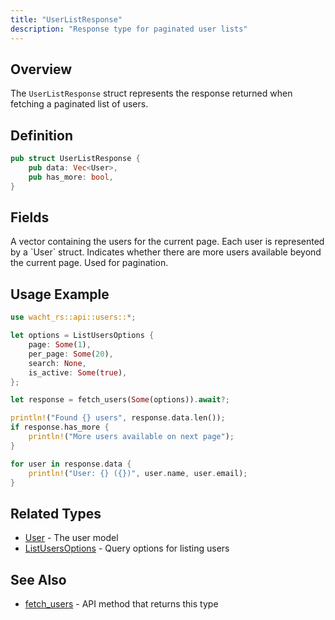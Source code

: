 ```yaml
---
title: "UserListResponse"
description: "Response type for paginated user lists"
---
```


## Overview

The `UserListResponse` struct represents the response returned when fetching a paginated list of users.

## Definition

```rust
pub struct UserListResponse {
    pub data: Vec<User>,
    pub has_more: bool,
}
```

## Fields

<ParamField path="data" type="Vec<User>" required>
  A vector containing the users for the current page. Each user is represented by a `User` struct.
</ParamField>

<ParamField path="has_more" type="bool" required>
  Indicates whether there are more users available beyond the current page. Used for pagination.
</ParamField>

## Usage Example

```rust
use wacht_rs::api::users::*;

let options = ListUsersOptions {
    page: Some(1),
    per_page: Some(20),
    search: None,
    is_active: Some(true),
};

let response = fetch_users(Some(options)).await?;

println!("Found {} users", response.data.len());
if response.has_more {
    println!("More users available on next page");
}

for user in response.data {
    println!("User: {} ({})", user.name, user.email);
}
```

## Related Types

- [User](/rust-sdk/types/user) - The user model
- [ListUsersOptions](/rust-sdk/types/list-users-options) - Query options for listing users

## See Also

- [fetch_users](/rust-sdk/api/fetch-users) - API method that returns this type